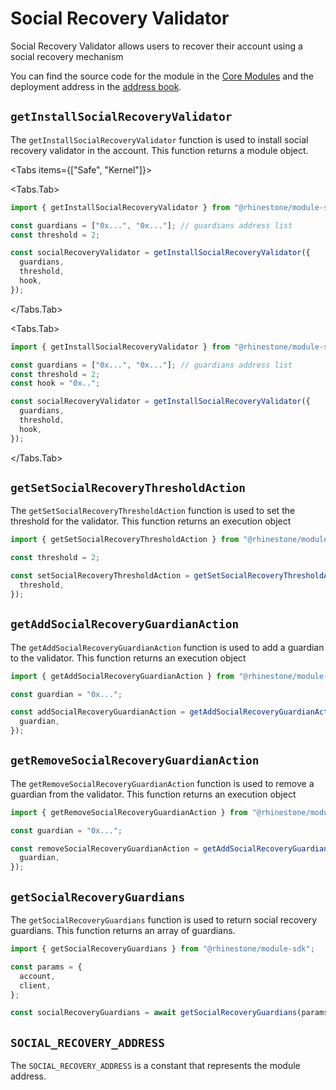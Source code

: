 
# Social Recovery Validator

Social Recovery Validator allows users to recover their account using a social recovery mechanism

You can find the source code for the module in the [Core Modules](https://github.com/rhinestonewtf/core-modules/tree/main/src/SocialRecovery) and the deployment address in the [address book](../../overview/address-book.mdx).

## `getInstallSocialRecoveryValidator`

The `getInstallSocialRecoveryValidator` function is used to install social recovery validator in the account. This function returns a module object.

<Tabs items={["Safe", "Kernel"]}>

<Tabs.Tab>

```typescript
import { getInstallSocialRecoveryValidator } from "@rhinestone/module-sdk";

const guardians = ["0x...", "0x..."]; // guardians address list
const threshold = 2;

const socialRecoveryValidator = getInstallSocialRecoveryValidator({
  guardians,
  threshold,
  hook,
});
```

</Tabs.Tab>

<Tabs.Tab>

```typescript
import { getInstallSocialRecoveryValidator } from "@rhinestone/module-sdk";

const guardians = ["0x...", "0x..."]; // guardians address list
const threshold = 2;
const hook = "0x..";

const socialRecoveryValidator = getInstallSocialRecoveryValidator({
  guardians,
  threshold,
  hook,
});
```

</Tabs.Tab>

</Tabs>

## `getSetSocialRecoveryThresholdAction`

The `getSetSocialRecoveryThresholdAction` function is used to set the threshold for the validator. This function returns an execution object

```typescript
import { getSetSocialRecoveryThresholdAction } from "@rhinestone/module-sdk";

const threshold = 2;

const setSocialRecoveryThresholdAction = getSetSocialRecoveryThresholdAction({
  threshold,
});
```

## `getAddSocialRecoveryGuardianAction`

The `getAddSocialRecoveryGuardianAction` function is used to add a guardian to the validator. This function returns an execution object

```typescript
import { getAddSocialRecoveryGuardianAction } from "@rhinestone/module-sdk";

const guardian = "0x...";

const addSocialRecoveryGuardianAction = getAddSocialRecoveryGuardianAction({
  guardian,
});
```

## `getRemoveSocialRecoveryGuardianAction`

The `getRemoveSocialRecoveryGuardianAction` function is used to remove a guardian from the validator. This function returns an execution object

```typescript
import { getRemoveSocialRecoveryGuardianAction } from "@rhinestone/module-sdk";

const guardian = "0x...";

const removeSocialRecoveryGuardianAction = getAddSocialRecoveryGuardianAction({
  guardian,
});
```

## `getSocialRecoveryGuardians`

The `getSocialRecoveryGuardians` function is used to return social recovery guardians. This function returns an array of guardians.

```typescript
import { getSocialRecoveryGuardians } from "@rhinestone/module-sdk";

const params = {
  account,
  client,
};

const socialRecoveryGuardians = await getSocialRecoveryGuardians(params);
```

## `SOCIAL_RECOVERY_ADDRESS`

The `SOCIAL_RECOVERY_ADDRESS` is a constant that represents the module address.
